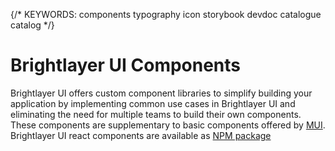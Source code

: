 
{/* KEYWORDS: components typography icon storybook devdoc catalogue catalog */}

# Brightlayer UI Components

Brightlayer UI offers custom component libraries to simplify building your application by implementing common use cases in Brightlayer UI and eliminating the need for multiple teams to build their own components. These components are supplementary to basic components offered by [MUI](https://mui.com/material-ui/getting-started/supported-components/). Brightlayer UI react components are available as [NPM package](https://www.npmjs.com/package/@brightlayer-ui/react-components)

<ComponentCatalogGrids />
